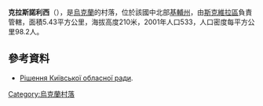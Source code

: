{{coord|49|52|12|N|29|47|24|E|scale:30000|display=title}}

'''克拉斯諾利西'''（{{lang-uk|Красноліси}}），是[[烏克蘭|烏克蘭]]的村落，位於該國中北部[[基輔州|基輔州]]，由[[斯克維拉區|斯克維拉區]]負責管轄，面積5.43平方公里，海拔高度210米，2001年人口533，人口密度每平方公里98.2人。

==參考資料==
* [http://w1.c1.rada.gov.ua/pls/z7503/A036?rdat1=16.06.2014&vf7551=1894 Рішення Київської обласної ради].

{{Ukraine-geo-stub}}
[[Category:烏克蘭村落|Category:烏克蘭村落]]